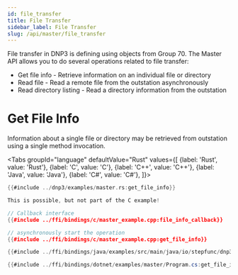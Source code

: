```yaml
---
id: file_transfer
title: File Transfer
sidebar_label: File Transfer
slug: /api/master/file_transfer
---
```



File transfer in DNP3 is defining using objects from Group 70. The Master API allows you to do several operations related
to file transfer:

* Get file info - Retrieve information on an individual file or directory
* Read file - Read a remote file from the outstation asynchronously
* Read directory listing - Read a directory information from the outstation

# Get File Info

Information about a single file or directory may be retrieved from outstation using a single method invocation.

<Tabs
groupId="language"
defaultValue="Rust"
values={[
{label: 'Rust', value: 'Rust'},
{label: 'C', value: 'C'},
{label: 'C++', value: 'C++'},
{label: 'Java', value: 'Java'},
{label: 'C#', value: 'C#'},
]}>
<TabItem value="Rust">

```rust
{{#include ../dnp3/examples/master.rs:get_file_info}}
```

</TabItem>
<TabItem value="C">

```c
This is possible, but not part of the C example!
```

</TabItem>
<TabItem value="C++">

```cpp
// Callback interface
{{#include ../ffi/bindings/c/master_example.cpp:file_info_callback}}

// asynchronously start the operation
{{#include ../ffi/bindings/c/master_example.cpp:get_file_info}}
```

</TabItem>
<TabItem value="Java">

```java
{{#include ../ffi/bindings/java/examples/src/main/java/io/stepfunc/dnp3/examples/MasterExample.java:get_file_info}}
```

</TabItem>
<TabItem value="C#">

```csharp
{{#include ../ffi/bindings/dotnet/examples/master/Program.cs:get_file_info}}
```

</TabItem>
</Tabs>

